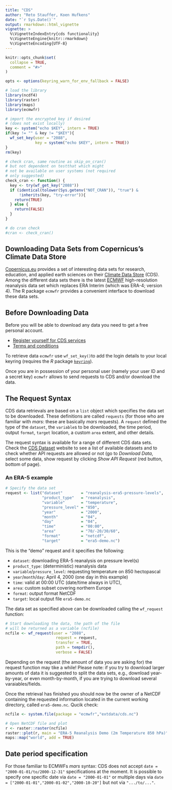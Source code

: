 ```yaml
---
title: "CDS"
author: "Reto Stauffer, Koen Hufkens"
date: "`r Sys.Date()`"
output: rmarkdown::html_vignette
vignette: >
  %\VignetteIndexEntry{cds functionality}
  %\VignetteEngine{knitr::rmarkdown}
  %\VignetteEncoding{UTF-8}
---
```


```r
knitr::opts_chunk$set(
  collapse = TRUE,
  comment = "#>"
)

opts <- options(keyring_warn_for_env_fallback = FALSE)

# load the library
library(ncdf4)
library(raster)
library(maps)
library(ecmwfr)

# import the encrypted key if desired
# (does not exist locally)
key <- system("echo $KEY", intern = TRUE)
if(key != "" & key != "$KEY"){
  wf_set_key(user = "2088",
             key = system("echo $KEY", intern = TRUE))
}
rm(key)

# check cran, same routine as skip_on_cran()
# but not dependent on testthat which might
# not be available on user systems (not required
# only suggested)
check_cran <- function() {
  key <- try(wf_get_key("2088"))
  if (identical(tolower(Sys.getenv("NOT_CRAN")), "true") &
      !inherits(key, "try-error")){
    return(TRUE)
  } else {
    return(FALSE)
  }
}

# do cran check
#cran <- check_cran()

```

## Downloading Data Sets from Copernicus's Climate Data Store

[Copernicus.eu](https://www.copernicus.eu/en) provides a set of interesting
data sets for research, education, and applied earth sciences on their
[Climate Data Store](https://cds.climate.copernicus.eu) (CDS).
Among the different data sets there is the latest [ECMWF](https://www.ecmwf.int)
high-resolution reanalysis data set which replaces ERA Interim (which was
ERA-4; version 4). The R package `ecmwfr` provides a convenient interface to download these data sets.

## Before Downloading Data

Before you will be able to download any data you need to get a free personal
account. 

* [Register yourself for CDS services](https://cds.climate.copernicus.eu/user/register)
* [Terms and conditions](https://cds.climate.copernicus.eu/disclaimer-privacy)

To retrieve data `ecmwfr` use `wf_set_key()`to add the login details to your local keyring (requires the _R_ package [`keyring`](https://CRAN.R-project.org/package=keyring)).

Once you are in possession of your personal user (namely your user ID and a
secret key) `ecmwfr` allows to send requests to CDS and/or download the data.

## The Request Syntax

CDS data retrievals are based on a `list` object which specifies the data set to
be downloaded.  These definitions are called `requests` (for those who are
familiar with _mars_: these are basically _mars_ requests). A `request` defined
the type of the `dataset`, the `variable`s to be downloaded, the time period,
output `format`, `target` location, a custom `area` extent, and other details.

The request syntax is available for a range of different CDS data sets.
Check the [CDS Dataset](https://cds.climate.copernicus.eu/cdsapp#!/search?type=dataset)
website to see a list of available datasets and to check whether API
requests are allowed or not (go to _Download Data_, select some data,
show request by clicking _Show API Request_ (red button, bottom of page).

### An ERA-5 example

```r
# Specify the data set
request <- list("dataset"        = "reanalysis-era5-pressure-levels",
                "product_type"   = "reanalysis",
                "variable"       = "temperature",
                "pressure_level" = "850",
                "year"           = "2000",
                "month"          = "04",
                "day"            = "04",
                "time"           = "00:00",
                "area"           = "70/-20/30/60",
                "format"         = "netcdf",
                "target"         = "era5-demo.nc")
```

This is the "demo" request and it specifies the following:

* `dataset`: downloading ERA-5 reanalysis on pressure level(s)
* `product_type`: (deterministic) reanalysis data
* `variable`/`pressure_level`: requesting temperature on 850 hectopascal
* `year`/`month`/`day`: April 4, 2000 (one day in this example)
* `time`: valid at 00:00 UTC (date/time always in UTC),
* `area`: custom subset covering northern Europe
* `format`: output format NetCDF
* `target`: local output file `era5-demo.nc`

The data set as specified above can be downloaded calling the
`wf_request` function:

```r
# Start downloading the data, the path of the file
# will be returned as a variable (ncfile)
ncfile <- wf_request(user = "2088",
                      request = request,   
                      transfer = TRUE,  
                      path = tempdir(),
                      verbose = FALSE)
```

Depending on the request (the amount of data you are asking for) the
request function may tike a while! Please note: if you try to download
larger amounts of data it is suggested to split the data sets, e.g.,
download year-by-year, or even month-by-month, if you are trying to download
several varaiables/fields.

Once the retrieval has finished you should now be the owner of a NetCDF
containing the requested information located in the current working directory,
called `era5-demo.nc`. Qucik check:

```r
ncfile <- system.file(package = "ecmwfr","extdata/cds.nc")
```

```r
# Open NetCDF file and plot
r <- raster::raster(ncfile)
raster::plot(r, main = "ERA-5 Reanalysis Demo (2m Temperature 850 hPa)")
maps::map("world", add = TRUE)
```

## Date period specification

For those familiar to ECMWFs _mars_ syntax: CDS does not
accept `date = "2000-01-01/to/2000-12-31"` specifications at the moment.
It is possible to specify one specific date via `date = "2000-01-01"` or
multiple days via `date = ["2000-01-01","2000-01-02","2000-10-20"]` but
not via `".../to/..."`.
